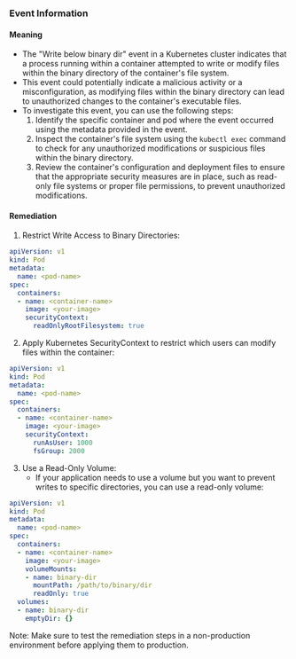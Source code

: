 
### Event Information

#### Meaning

- The "Write below binary dir" event in a Kubernetes cluster indicates that a process running within a container attempted to write or modify files within the binary directory of the container's file system.
- This event could potentially indicate a malicious activity or a misconfiguration, as modifying files within the binary directory can lead to unauthorized changes to the container's executable files.
- To investigate this event, you can use the following steps:
  1. Identify the specific container and pod where the event occurred using the metadata provided in the event.
  2. Inspect the container's file system using the `kubectl exec` command to check for any unauthorized modifications or suspicious files within the binary directory.
  3. Review the container's configuration and deployment files to ensure that the appropriate security measures are in place, such as read-only file systems or proper file permissions, to prevent unauthorized modifications.

#### Remediation

1. Restrict Write Access to Binary Directories:
```yaml
apiVersion: v1
kind: Pod
metadata:
  name: <pod-name>
spec:
  containers:
  - name: <container-name>
    image: <your-image>
    securityContext:
      readOnlyRootFilesystem: true
```

2. Apply Kubernetes SecurityContext to restrict which users can modify files within the container:
```yaml
apiVersion: v1
kind: Pod
metadata:
  name: <pod-name>
spec:
  containers:
  - name: <container-name>
    image: <your-image>
    securityContext:
      runAsUser: 1000
      fsGroup: 2000
```

3. Use a Read-Only Volume:
   - If your application needs to use a volume but you want to prevent writes to specific directories, you can use a read-only volume: 
  ```yaml
  apiVersion: v1
  kind: Pod
  metadata:
    name: <pod-name>
  spec:
    containers:
    - name: <container-name>
      image: <your-image>
      volumeMounts:
      - name: binary-dir
        mountPath: /path/to/binary/dir
        readOnly: true
    volumes:
    - name: binary-dir
      emptyDir: {}
  ```
  
Note: Make sure to test the remediation steps in a non-production environment before applying them to production.


